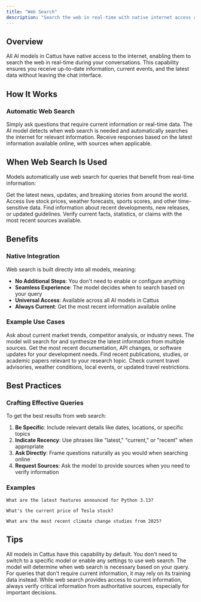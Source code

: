 ```yaml
---
title: "Web Search"
description: "Search the web in real-time with native internet access across all models"
---
```


## Overview

All AI models in Cattus have native access to the internet, enabling them to search the web in real-time during your conversations. This capability ensures you receive up-to-date information, current events, and the latest data without leaving the chat interface.

## How It Works

### Automatic Web Search

<Steps>
  <Step title="Ask Your Question">
    Simply ask questions that require current information or real-time data.
  </Step>

  <Step title="Model Searches Automatically">
    The AI model detects when web search is needed and automatically searches the internet for relevant information.
  </Step>

  <Step title="Get Current Answers">
    Receive responses based on the latest information available online, with sources when applicable.
  </Step>
</Steps>

## When Web Search Is Used

Models automatically use web search for queries that benefit from real-time information:

<CardGroup cols={2}>
  <Card title="Current Events" icon="newspaper">
    Get the latest news, updates, and breaking stories from around the world.
  </Card>
  <Card title="Real-Time Data" icon="chart-line">
    Access live stock prices, weather forecasts, sports scores, and other time-sensitive data.
  </Card>
  <Card title="Recent Information" icon="clock">
    Find information about recent developments, new releases, or updated guidelines.
  </Card>
  <Card title="Fact Checking" icon="magnifying-glass">
    Verify current facts, statistics, or claims with the most recent sources available.
  </Card>
</CardGroup>

## Benefits

### Native Integration

Web search is built directly into all models, meaning:

- **No Additional Steps**: You don't need to enable or configure anything
- **Seamless Experience**: The model decides when to search based on your query
- **Universal Access**: Available across all AI models in Cattus
- **Always Current**: Get the most recent information available online

### Example Use Cases

<Accordion title="Market Research">
  Ask about current market trends, competitor analysis, or industry news. The model will search for and synthesize the latest information from multiple sources.
</Accordion>

<Accordion title="Technical Documentation">
  Get the most recent documentation, API changes, or software updates for your development needs.
</Accordion>

<Accordion title="Academic Research">
  Find recent publications, studies, or academic papers relevant to your research topic.
</Accordion>

<Accordion title="Travel Planning">
  Check current travel advisories, weather conditions, local events, or updated travel restrictions.
</Accordion>

## Best Practices

### Crafting Effective Queries

To get the best results from web search:

1. **Be Specific**: Include relevant details like dates, locations, or specific topics
2. **Indicate Recency**: Use phrases like "latest," "current," or "recent" when appropriate
3. **Ask Directly**: Frame questions naturally as you would when searching online
4. **Request Sources**: Ask the model to provide sources when you need to verify information

### Examples

<CodeGroup>

```text Good Query
What are the latest features announced for Python 3.13?
```

```text Good Query
What's the current price of Tesla stock?
```

```text Good Query
What are the most recent climate change studies from 2025?
```

</CodeGroup>

## Tips

<Tip>
All models in Cattus have this capability by default. You don't need to switch to a specific model or enable any settings to use web search.
</Tip>

<Info>
The model will determine when web search is necessary based on your query. For queries that don't require current information, it may rely on its training data instead.
</Info>

<Warning>
While web search provides access to current information, always verify critical information from authoritative sources, especially for important decisions.
</Warning>
